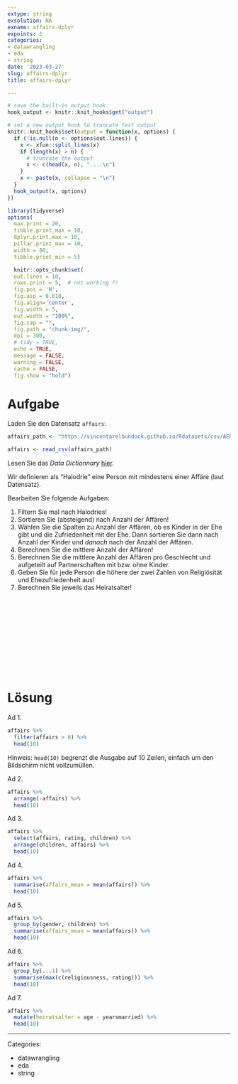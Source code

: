 ```yaml
---
extype: string
exsolution: NA
exname: affairs-dplyr
expoints: 1
categories:
- datawrangling
- eda
- string
date: '2023-03-27'
slug: affairs-dplyr
title: affairs-dplyr

---
```





```r
# save the built-in output hook
hook_output <- knitr::knit_hooks$get("output")

# set a new output hook to truncate text output
knitr::knit_hooks$set(output = function(x, options) {
  if (!is.null(n <- options$out.lines)) {
    x <- xfun::split_lines(x)
    if (length(x) > n) {
      # truncate the output
      x <- c(head(x, n), "....\n")
    }
    x <- paste(x, collapse = "\n")
  }
  hook_output(x, options)
})
```









```r
library(tidyverse)
options(
  max.print = 20,
  tibble.print_max = 10, 
  dplyr.print.max = 10,
  pillar.print_max = 10,
  width = 80,
  tibble.print_min = 5)
```

```r
  knitr::opts_chunk$set(
  out.lines = 10,
  rows.print = 5,  # not working ?!
  fig.pos = 'H',
  fig.asp = 0.618,
  fig.align='center',
  fig.width = 5,
  out.width = "100%",
  fig.cap = "", 
  fig.path = "chunk-img/",
  dpi = 300,
  # tidy = TRUE,
  echo = TRUE,
  message = FALSE,
  warning = FALSE,
  cache = FALSE,
  fig.show = "hold")
```




# Aufgabe

Laden Sie den Datensatz `affairs`:

```r
affairs_path <- "https://vincentarelbundock.github.io/Rdatasets/csv/AER/Affairs.csv"
```

```r
affairs <- read_csv(affairs_path)
```

Lesen Sie das *Data Dictionnary* [hier](https://vincentarelbundock.github.io/Rdatasets/doc/AER/Affairs.html).

Wir definieren als "Halodrie" eine Person mit mindestens einer Affäre (laut Datensatz).


Bearbeiten Sie folgende Aufgaben:


1. Filtern Sie mal nach Halodries!
2. Sortieren Sie (absteigend) nach Anzahl der Affären!
3. Wählen Sie die Spalten zu Anzahl der Affären, ob es Kinder in der Ehe gibt und die Zufriedenheit mit der Ehe. Dann sortieren Sie dann nach Anzahl der Kinder und *danach* nach der Anzahl der Affären.
4. Berechnen Sie die mittlere Anzahl der Affären!
5. Berechnen Sie die mittlere Anzahl der Affären pro Geschlecht und aufgeteilt auf Partnerschaften mit bzw. ohne Kinder.
6. Geben Sie für jede Person die höhere der zwei Zahlen von Religiösität und Ehezufriedenheit aus!
7. Berechnen Sie jeweils das Heiratsalter!



</br>
</br>
</br>
</br>
</br>
</br>
</br>
</br>
</br>
</br>

# Lösung

Ad 1.

```r
affairs %>% 
  filter(affairs > 0) %>% 
  head(10)
```

Hinweis: `head(10)` begrenzt die Ausgabe auf 10 Zeilen, einfach um den Bildschirm nicht vollzumüllen.



Ad 2.

```r
affairs %>% 
  arrange(-affairs) %>% 
  head(10)
```


Ad 3.

```r
affairs %>% 
  select(affairs, rating, children) %>% 
  arrange(children, affairs) %>% 
  head(10)
```



Ad 4.


```r
affairs %>% 
  summarise(affairs_mean = mean(affairs)) %>% 
  head(10)
```


Ad 5.

```r
affairs %>% 
  group_by(gender, children) %>% 
  summarise(affairs_mean = mean(affairs)) %>% 
  head(10)
```


Ad 6.

```r
affairs %>% 
  group_by(...1) %>% 
  summarise(max(c(religiousness, rating))) %>% 
  head(10)
```



Ad 7.

```r
affairs %>% 
  mutate(heiratsalter = age - yearsmarried) %>%
  head(10)
```




---

Categories: 

- datawrangling
- eda
- string

